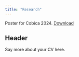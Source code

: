 ```yaml
---
title: "Research"
---
```


Poster for Cobica 2024.
<a href="Poster_Cobica2024_HB.pdf#" class="download" title="Download CV as PDF">Download</a>			

## Header

Say more about your CV here.